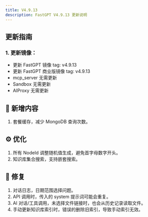 ```yaml
---
title: V4.9.13
description: FastGPT V4.9.13 更新说明
---
```


## 更新指南

### 1. 更新镜像：

- 更新 FastGPT 镜像 tag: v4.9.13
- 更新 FastGPT 商业版镜像 tag: v4.9.13
- mcp_server 无需更新
- Sandbox 无需更新
- AIProxy 无需更新


## 🚀 新增内容

1. 套餐缓存，减少 MongoDB 查询次数。

## ⚙️ 优化

1. 所有 NodeId 调整随机值生成，避免首字母数字开头。
2. 知识库集合搜索，支持嵌套搜索。

## 🐛 修复

1. 对话日志，日期范围选择问题。
2. API 调用时，传入的 system 提示词可能会重复。
3. AI 对话/工具调用，未选择文件链接时，也会从历史记录读取文件。
4. 手动更新知识库索引时，错误的删除旧索引，导致手动索引无效。
